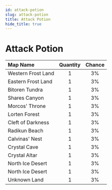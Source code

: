 ---
id: attack-potion
slug: attack-potion
title: Attack Potion
hide_title: true
---


# <ItemIcon iconId="1246" height="32"/> Attack Potion
|Map Name|Quantity|Chance|
|:--|:-:|:-:|
|Western Frost Land|1|3%|
|Eastern Frost Land|1|3%|
|Bitoren Tundra|1|3%|
|Shares Canyon|1|3%|
|Morcos' Throne|1|3%|
|Lorten Forest|1|3%|
|Cleft of Darkness|1|3%|
|Radikun Beach|1|3%|
|Calvinas' Nest|1|3%|
|Crystal Cave|1|3%|
|Crystal Altar|1|3%|
|North Ice Desert|1|3%|
|North Ice Desert|1|3%|
|Unknown Land|1|3%|

